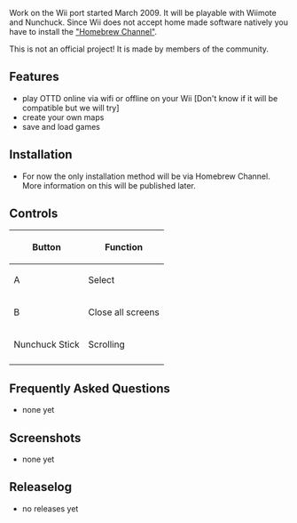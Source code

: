 {{en/TOCright}}
Work on the Wii port started March 2009. It will be playable with Wiimote and Nunchuck. Since Wii does not accept home made software natively you have to install the [http://wii-homebrew.com "Homebrew Channel"]. 

This is not an official project! It is made by members of the community.
== Features ==
* play OTTD online via wifi or offline on your Wii [Don't know if it will be compatible but we will try]
* create your own maps
* save and load games
== Installation ==
* For now the only installation method will be via Homebrew Channel. More information on this will be published later.

== Controls ==
{|
!Button!!Function
|-
|A||Select 
|-
|B||Close all screens
|-
|Nunchuck Stick||Scrolling 
|-
|}
== Frequently Asked Questions ==
* none yet
== Screenshots ==
* none yet
== Releaselog ==
* no releases yet